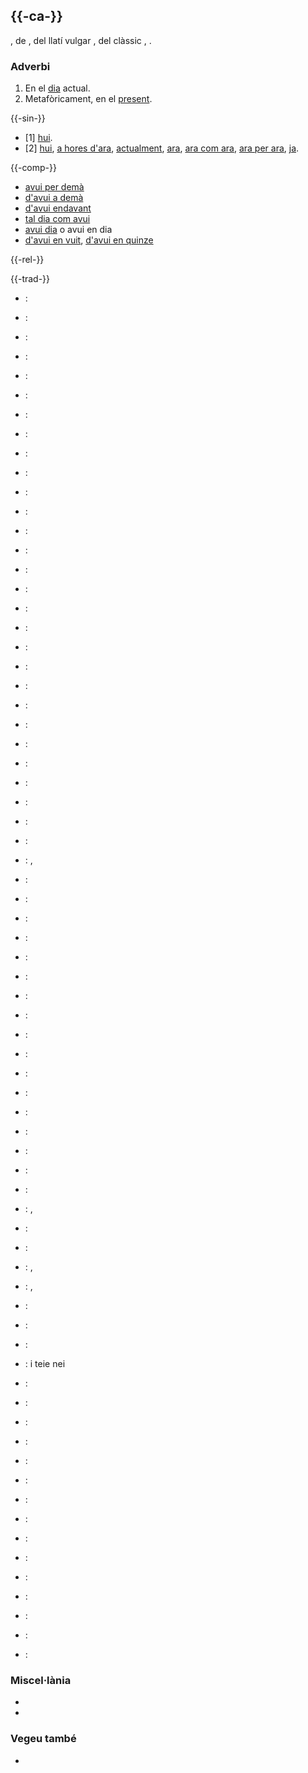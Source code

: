 {{vegeu|AVUI}}

== {{-ca-}} ==
{{ca-pron}}
{{àudio|LL-Q7026 (cat)-Unjoanqualsevol-avui.wav|lang=ca|accent=ct}}
{{etim-comp|ca|a-|pos1=adverbial|vui|lang2=roa-oca}}, de {{terme|roa-oca|hui}}, del llatí vulgar {{terme|la|*oie}}, del clàssic {{terme|la|hǒdǐe}}, {{etim-s|ca|XIII}}.

=== Adverbi ===
{{entrada|ca|adv}}

# En el [[dia]] actual.
# Metafòricament, en el [[present]].

{{-sin-}}
* [1] [[hui]].
* [2] [[hui]], [[a hores d'ara]], [[actualment]], [[ara]], [[ara com ara]], [[ara per ara]], [[ja]].

{{-comp-}}
* [[avui per demà]]
* [[d'avui a demà]]
* [[d'avui endavant]]
* [[tal dia com avui]]
* [[avui dia]] o avui en dia
* [[d'avui en vuit]], [[d'avui en quinze]]

{{-rel-}}
{{ca-avui}}

{{-trad-}}
{{inici|En el dia actual}}
* {{af}}: {{trad|af|vandag}}
* {{ay}}: {{trad|ay|jichhüru}}
* {{de}}: {{trad|de|heute}}
* {{en}}: {{trad|en|today}}
* {{an}}: {{trad|an|hue}}
* {{ast}}: {{trad|ast|güei}}
* {{eu}}: {{trad|eu|gaur}}
* {{bn}}: {{trad|bn|আজ}}
* {{bg}}: {{trad|bg|днес}}
* {{es}}: {{trad|es|hoy}}
* {{da}}: {{trad|da|i dag}}
* {{sk}}: {{trad|sk|dnes}}
* {{sl}}: {{trad|sl|danes}}
* {{eo}}: {{trad|eo|hodiaŭ}}
* {{et}}: {{trad|et|täna}}
* {{fo}}: {{trad|fo|í dag}}
* {{fi}}: {{trad|fi|tänään}}
* {{fr}}: {{trad|fr|aujourd'hui}}
* {{fur}}: {{trad|fur|vuê}}
* {{gl}}: {{trad|gl|hoxe}}
* {{cy}}: {{trad|cy|heddiw}}
* {{el}}: {{trad|el|σήμερα}}
* {{grc}}: {{trad|grc|σήμερον}}
* {{gn}}: {{trad|gn|ange}}
* {{gu}}: {{trad|gu|આજે}}
* {{he}}: {{trad|he|הַיּוֹם‎}}
* {{hi}}: {{trad|hi|आज}}
* {{hu}}: {{trad|hu|ma}}
* {{yi}}: {{trad|yi|הײַנט‎}}
* {{io}}: {{trad|io|hodie}}, {{trad|io|cadie}}
* {{ga}}: {{trad|ga|inniu}}
* {{is}}: {{trad|is|í dag}}
* {{it}}: {{trad|it|oggi}}
* {{ja}}: {{trad|ja|今日}}
{{mig}}
* {{kk}}: {{trad|kk|бүгін}}
* {{ky}}: {{trad|ky|бүгүн}}
* {{lv}}: {{trad|lv|šodien}}
* {{lt}}: {{trad|lt|šiandien}}
* {{la}}: {{trad|la|hodie}}
* {{csc}}: {{trad|csc|AVUI}}
* {{lb}}: {{trad|lb|haut}}
* {{nv}}: {{trad|nv|díí jį́}}
* {{nl}}: {{trad|nl|vandaag}}
* {{oc}}: {{trad|oc|uèi}}
* {{fa}}: {{trad|fa|امروز‎}}
* {{pt}}: {{trad|pt|hoje}}
* {{rm}}: {{trad|rm|oz}}
* {{ro}}: {{trad|ro|astăzi}}, {{trad|ro|azi}}
* {{ru}}: {{trad|ru|сегодня}}
* {{sc}}: {{trad|sc|oi}}
* {{sh}}: {{trad|sh|данас}}, {{trad|sh|danas}}
* {{scn}}: {{trad|scn|oi}}, {{trad|scn|oggi}}
* {{sv}}: {{trad|sv|idag}}
* {{tg}}: {{trad|tg|имрӯз}}
* {{tl}}: {{trad|tl|ngayon}}
* {{ty}}: i teie nei {{trad|ty|mahana}}
* {{tt}}: {{trad|tt|бүген}}
* {{tr}}: {{trad|tr|bugün}}
* {{cs}}: {{trad|cs|dnes}}
* {{uk}}: {{trad|uk|сього́дні}}
* {{ur}}: {{trad|ur|آج‎}}
* {{uz}}: {{trad|uz|bugun}}
* {{wa}}: {{trad|wa|ouy}}
* {{vec}}: {{trad|vec|ancùo}}
* {{vi}}: {{trad|vi|hôm nay}}
* {{vo}}: {{trad|vo|adelo}}
* {{wo}}: {{trad|wo|tey}}
* {{zh}}: {{trad|zh|今天}}
{{final}}

{{inici|En el present}}
* {{en}}: {{trad|en|today}}
* {{es}}: {{trad|es|hoy}}
{{mig}}
* {{csc}}: {{trad|csc|ARA}}
{{final}}

=== Miscel·lània ===
* {{ca-sil}}
* {{anagrames|ca|viau|aviu}}

=== Vegeu també ===
* {{ca-dicc|diec|gdlc|optimot}}

{{catllengua|ca|temps}}
